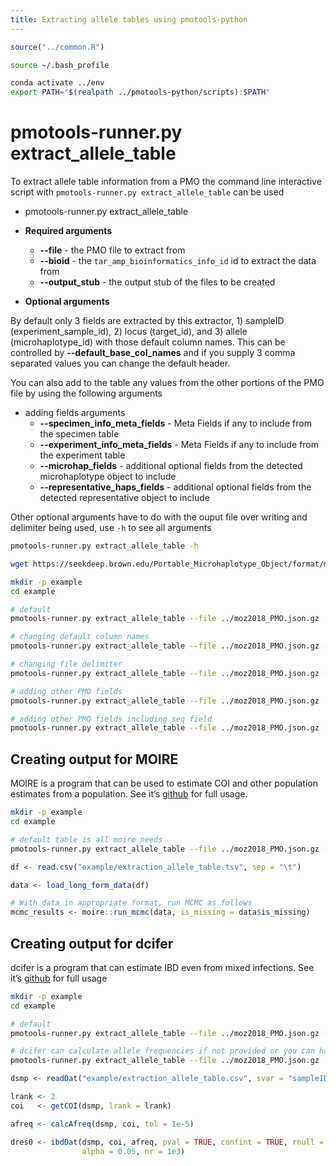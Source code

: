 ```yaml
---
title: Extracting allele tables using pmotools-python
---
```


```r
source("../common.R")
```




```bash
source ~/.bash_profile 

conda activate ../env
export PATH="$(realpath ../pmotools-python/scripts):$PATH" 
```


# pmotools-runner.py extract_allele_table

To extract allele table information from a PMO the command line interactive script with `pmotools-runner.py extract_allele_table` can be used 

*  pmotools-runner.py extract_allele_table 

*  **Required arguments**
    *  **\-\-file** - the PMO file to extract from 
    *  **\-\-bioid** - the `tar_amp_bioinformatics_info_id` id to extract the data from 
    *  **\-\-output_stub** - the output stub of the files to be created 

*  **Optional arguments** 

By default only 3 fields are extracted by this extractor, 1) sampleID (experiment_sample_id), 2) locus (target_id), and 3) allele (microhaplotype_id) with those default column names. This can be controlled by **\-\-default_base_col_names** and if you supply 3 comma separated values you can change the default header. 

You can also add to the table any values from the other portions of the PMO file by using the following arguments 

*  adding fields arguments 
    *  **\-\-specimen_info_meta_fields** - Meta Fields if any to include from the specimen table 
    *  **\-\-experiment_info_meta_fields** - Meta Fields if any to include from the experiment table 
    *  **\-\-microhap_fields** - additional optional fields from the detected microhaplotype object to include 
    *  **\-\-representative_haps_fields** - additional optional fields from the detected representative object to include 

Other optional arguments have to do with the ouput file over writing and delimiter being used, use `-h` to see all arguments 

```bash
pmotools-runner.py extract_allele_table -h

```


```bash
wget https://seekdeep.brown.edu/Portable_Microhaplotype_Object/format/moz2018_PMO.json.gz 
```


```bash
mkdir -p example
cd example 

# default 
pmotools-runner.py extract_allele_table --file ../moz2018_PMO.json.gz --bioid Mozambique2018-SeekDeep --output_stub extraction --overwrite

# changing default column names  
pmotools-runner.py extract_allele_table --file ../moz2018_PMO.json.gz --bioid Mozambique2018-SeekDeep --output_stub extraction --overwrite --default_base_col_names sample,target,hapid

# changing file delimiter 
pmotools-runner.py extract_allele_table --file ../moz2018_PMO.json.gz --bioid Mozambique2018-SeekDeep --output_stub extraction --overwrite --delim ,

# adding other PMO fields 
pmotools-runner.py extract_allele_table --file ../moz2018_PMO.json.gz --bioid Mozambique2018-SeekDeep --output_stub extraction --overwrite --specimen_info_meta_fields collection_country,parasite_density

# adding other PMO fields including seq field 
pmotools-runner.py extract_allele_table --file ../moz2018_PMO.json.gz --bioid Mozambique2018-SeekDeep --output_stub extraction --overwrite --specimen_info_meta_fields collection_country,parasite_density --representative_haps_fields seq

```

## Creating output for MOIRE 

MOIRE is a program that can be used to estimate COI and other population estimates from a population. See it's [github](https://github.com/EPPIcenter/moire) for full usage. 

```bash
mkdir -p example
cd example 

# default table is all moire needs 
pmotools-runner.py extract_allele_table --file ../moz2018_PMO.json.gz --bioid Mozambique2018-SeekDeep --output_stub extraction --overwrite

```

```r
df <- read.csv("example/extraction_allele_table.tsv", sep = "\t")

data <- load_long_form_data(df)

# With data in appropriate format, run MCMC as follows
mcmc_results <- moire::run_mcmc(data, is_missing = data$is_missing)
```


## Creating output for dcifer 

dcifer is a program that can estimate IBD even from mixed infections. See it's [github](https://github.com/EPPIcenter/dcifer) for full usage

```bash
mkdir -p example
cd example 

# default 
pmotools-runner.py extract_allele_table --file ../moz2018_PMO.json.gz --bioid Mozambique2018-SeekDeep --output_stub extraction --overwrite --delim ,

# dcifer can calculate allele frequencies if not provided or you can have extract_allele_table write them as well 
pmotools-runner.py extract_allele_table --file ../moz2018_PMO.json.gz --bioid Mozambique2018-SeekDeep --output_stub extraction --overwrite --write_allele_freqs --delim ,

```

```r
dsmp <- readDat("example/extraction_allele_table.csv", svar = "sampleID", lvar = "locus", avar = "allele")

lrank <- 2
coi   <- getCOI(dsmp, lrank = lrank)

afreq <- calcAfreq(dsmp, coi, tol = 1e-5) 

dres0 <- ibdDat(dsmp, coi, afreq, pval = TRUE, confint = TRUE, rnull = 0, 
                alpha = 0.05, nr = 1e3)   


```



